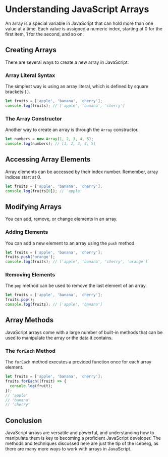 # Understanding JavaScript Arrays

An array is a special variable in JavaScript that can hold more than one value at a time. Each value is assigned a numeric index, starting at 0 for the first item, 1 for the second, and so on.

## Creating Arrays

There are several ways to create a new array in JavaScript:

### Array Literal Syntax

The simplest way is using an array literal, which is defined by square brackets `[]`.

```javascript
let fruits = ['apple', 'banana', 'cherry'];
console.log(fruits); // ['apple', 'banana', 'cherry']
```

### The Array Constructor

Another way to create an array is through the `Array` constructor.

```javascript
let numbers = new Array(1, 2, 3, 4, 5);
console.log(numbers); // [1, 2, 3, 4, 5]
```

## Accessing Array Elements

Array elements can be accessed by their index number. Remember, array indices start at 0.

```javascript
let fruits = ['apple', 'banana', 'cherry'];
console.log(fruits[0]); // 'apple'
```

## Modifying Arrays

You can add, remove, or change elements in an array.

### Adding Elements

You can add a new element to an array using the `push` method.

```javascript
let fruits = ['apple', 'banana', 'cherry'];
fruits.push('orange');
console.log(fruits); // ['apple', 'banana', 'cherry', 'orange']
```

### Removing Elements

The `pop` method can be used to remove the last element of an array.

```javascript
let fruits = ['apple', 'banana', 'cherry'];
fruits.pop();
console.log(fruits); // ['apple', 'banana']
```

## Array Methods

JavaScript arrays come with a large number of built-in methods that can be used to manipulate the array or the data it contains.

### The `forEach` Method

The `forEach` method executes a provided function once for each array element.

```javascript
let fruits = ['apple', 'banana', 'cherry'];
fruits.forEach((fruit) => {
  console.log(fruit);
});
// 'apple'
// 'banana'
// 'cherry'
```

## Conclusion

JavaScript arrays are versatile and powerful, and understanding how to manipulate them is key to becoming a proficient JavaScript developer. The methods and techniques discussed here are just the tip of the iceberg, as there are many more ways to work with arrays in JavaScript.
